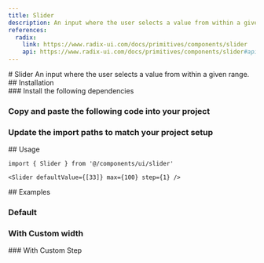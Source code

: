 ```yaml
---
title: Slider
description: An input where the user selects a value from within a given range.
references:
  radix:
    link: https://www.radix-ui.com/docs/primitives/components/slider
    api: https://www.radix-ui.com/docs/primitives/components/slider#api-reference
---
```

<ContentContainer>

<Section gap="1">
# Slider
<Paragraph size={'extraLarge'} color={'tertiary'}>An input where the user selects a value from within a given range.</Paragraph>
<ComponentPreview name="slider" withRecipe />
</Section>

<Section>
## Installation

<Steps>
<Section>
### Install the following dependencies

<InstallTabs pkg="@radix-ui/react-slider" />

### Copy and paste the following code into your project

<ComponentSource name="slider" />

### Update the import paths to match your project setup
</Section>
</Steps>
</Section>

<Section>
## Usage

```tsx
import { Slider } from '@/components/ui/slider'
```
```tsx
<Slider defaultValue={[33]} max={100} step={1} />
```
</Section>

<Section>
## Examples

### Default
<ComponentPreview name="slider" />

### With Custom width
<ComponentPreview name="slider" file="custom-width" />
### With Custom Step
<ComponentPreview name="slider" file="custom-step" />

</Section>


</ContentContainer>